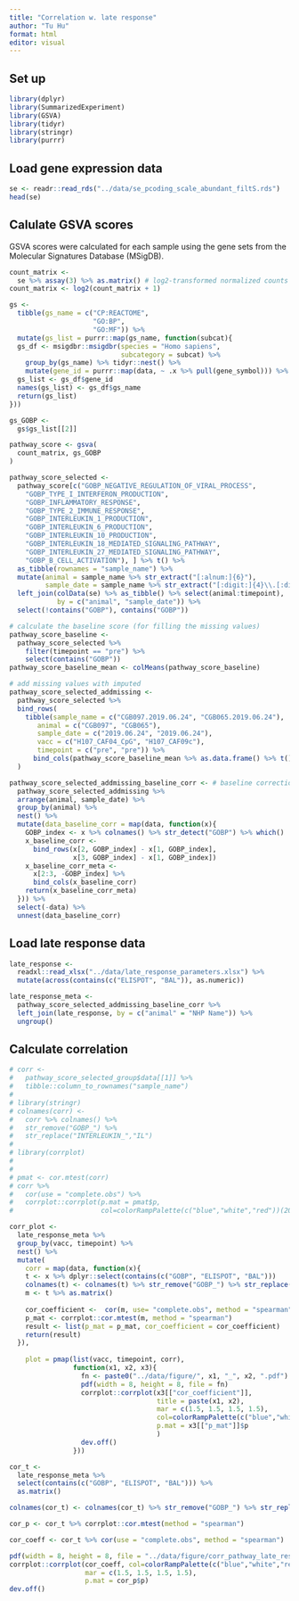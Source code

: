 ---
title: "Correlation w. late response"
author: "Tu Hu"
format: html
editor: visual
---

## Set up

```{r load packages}
library(dplyr)
library(SummarizedExperiment)
library(GSVA)
library(tidyr)
library(stringr)
library(purrr)
```

## Load gene expression data

```{r}
se <- readr::read_rds("../data/se_pcoding_scale_abundant_filtS.rds")
head(se)
```

## Calulate GSVA scores

GSVA scores were calculated for each sample using the gene sets from the Molecular Signatures Database (MSigDB).

```{r prepare count matrix}
count_matrix <- 
  se %>% assay(3) %>% as.matrix() # log2-transformed normalized counts
count_matrix <- log2(count_matrix + 1)
```

```{r prepare gene set}
gs <- 
  tibble(gs_name = c("CP:REACTOME", 
                     "GO:BP", 
                     "GO:MF")) %>% 
  mutate(gs_list = purrr::map(gs_name, function(subcat){
  gs_df <- msigdbr::msigdbr(species = "Homo sapiens", 
                            subcategory = subcat) %>% 
    group_by(gs_name) %>% tidyr::nest() %>% 
    mutate(gene_id = purrr::map(data, ~ .x %>% pull(gene_symbol))) %>% select(-data)
  gs_list <- gs_df$gene_id
  names(gs_list) <- gs_df$gs_name
  return(gs_list)
}))

gs_GOBP <- 
  gs$gs_list[[2]]
```

```{r}
pathway_score <- gsva(
  count_matrix, gs_GOBP
)

pathway_score_selected <- 
  pathway_score[c("GOBP_NEGATIVE_REGULATION_OF_VIRAL_PROCESS",
    "GOBP_TYPE_I_INTERFERON_PRODUCTION",
    "GOBP_INFLAMMATORY_RESPONSE",
    "GOBP_TYPE_2_IMMUNE_RESPONSE",
    "GOBP_INTERLEUKIN_1_PRODUCTION",
    "GOBP_INTERLEUKIN_6_PRODUCTION",
    "GOBP_INTERLEUKIN_10_PRODUCTION",
    "GOBP_INTERLEUKIN_18_MEDIATED_SIGNALING_PATHWAY",
    "GOBP_INTERLEUKIN_27_MEDIATED_SIGNALING_PATHWAY",
    "GOBP_B_CELL_ACTIVATION"), ] %>% t() %>% 
  as_tibble(rownames = "sample_name") %>% 
  mutate(animal = sample_name %>% str_extract("[:alnum:]{6}"),
         sample_date = sample_name %>% str_extract("[:digit:]{4}\\.[:digit:]{2}\\.[:digit:]{2}")) %>% 
  left_join(colData(se) %>% as_tibble() %>% select(animal:timepoint),
            by = c("animal", "sample_date")) %>% 
  select(!contains("GOBP"), contains("GOBP"))

```

```{r filling missing values}

# calculate the baseline score (for filling the missing values)
pathway_score_baseline <- 
  pathway_score_selected %>% 
    filter(timepoint == "pre") %>% 
    select(contains("GOBP"))
pathway_score_baseline_mean <- colMeans(pathway_score_baseline)

# add missing values with imputed
pathway_score_selected_addmissing <- 
  pathway_score_selected %>% 
  bind_rows(
    tibble(sample_name = c("CGB097.2019.06.24", "CGB065.2019.06.24"),
       animal = c("CGB097", "CGB065"),
       sample_date = c("2019.06.24", "2019.06.24"),
       vacc = c("H107_CAF04_CpG", "H107_CAF09c"),
       timepoint = c("pre", "pre")) %>% 
      bind_cols(pathway_score_baseline_mean %>% as.data.frame() %>% t())
  ) 

pathway_score_selected_addmissing_baseline_corr <- # baseline correction
  pathway_score_selected_addmissing %>% 
  arrange(animal, sample_date) %>% 
  group_by(animal) %>% 
  nest() %>% 
  mutate(data_baseline_corr = map(data, function(x){
    GOBP_index <- x %>% colnames() %>% str_detect("GOBP") %>% which()
    x_baseline_corr <- 
      bind_rows(x[2, GOBP_index] - x[1, GOBP_index],
                x[3, GOBP_index] - x[1, GOBP_index])
    x_baseline_corr_meta <- 
      x[2:3, -GOBP_index] %>% 
      bind_cols(x_baseline_corr)
    return(x_baseline_corr_meta)
  })) %>% 
  select(-data) %>% 
  unnest(data_baseline_corr)
```

## Load late response data

```{r}
late_response <- 
  readxl::read_xlsx("../data/late_response_parameters.xlsx") %>% 
  mutate(across(contains(c("ELISPOT", "BAL")), as.numeric))
```

```{r}
late_response_meta <- 
  pathway_score_selected_addmissing_baseline_corr %>% 
  left_join(late_response, by = c("animal" = "NHP Name")) %>% 
  ungroup()
```

## Calculate correlation

```{r}
# corr <- 
#   pathway_score_selected_group$data[[1]] %>% 
#   tibble::column_to_rownames("sample_name")
# 
# library(stringr)
# colnames(corr) <- 
#   corr %>% colnames() %>% 
#   str_remove("GOBP_") %>% 
#   str_replace("INTERLEUKIN_","IL")
# 
# library(corrplot)
# 
# 
# pmat <- cor.mtest(corr)
# corr %>% 
#   cor(use = "complete.obs") %>% 
#   corrplot::corrplot(p.mat = pmat$p, 
#                      col=colorRampPalette(c("blue","white","red"))(200))

corr_plot <- 
  late_response_meta %>% 
  group_by(vacc, timepoint) %>% 
  nest() %>% 
  mutate(
    corr = map(data, function(x){
    t <- x %>% dplyr::select(contains(c("GOBP", "ELISPOT", "BAL")))
    colnames(t) <- colnames(t) %>% str_remove("GOBP_") %>% str_replace("INTERLEUKIN_", "IL")
    m <- t %>% as.matrix()
    
    cor_coefficient <-  cor(m, use= "complete.obs", method = "spearman")
    p_mat <- corrplot::cor.mtest(m, method = "spearman")
    result <- list(p_mat = p_mat, cor_coefficient = cor_coefficient)
    return(result)
  }),
    
    plot = pmap(list(vacc, timepoint, corr), 
                function(x1, x2, x3){
                  fn <- paste0("../data/figure/", x1, "_", x2, ".pdf")
                  pdf(width = 8, height = 8, file = fn)
                  corrplot::corrplot(x3[["cor_coefficient"]],
                                     title = paste(x1, x2), 
                                     mar = c(1.5, 1.5, 1.5, 1.5),
                                     col=colorRampPalette(c("blue","white","red"))(200),
                                     p.mat = x3[["p_mat"]]$p
                                     )
                  dev.off()
                }))
```

```{r}
cor_t <- 
  late_response_meta %>% 
  select(contains(c("GOBP", "ELISPOT", "BAL"))) %>% 
  as.matrix()

colnames(cor_t) <- colnames(cor_t) %>% str_remove("GOBP_") %>% str_replace("INTERLEUKIN_", "IL")

cor_p <- cor_t %>% corrplot::cor.mtest(method = "spearman")

cor_coeff <- cor_t %>% cor(use = "complete.obs", method = "spearman")

pdf(width = 8, height = 8, file = "../data/figure/corr_pathway_late_response.pdf")
corrplot::corrplot(cor_coeff, col=colorRampPalette(c("blue","white","red"))(200),
                   mar = c(1.5, 1.5, 1.5, 1.5),
                   p.mat = cor_p$p)
dev.off()
```







